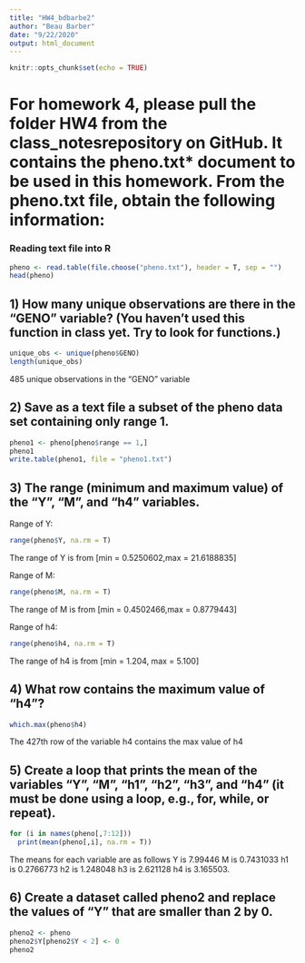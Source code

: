 ```yaml
---
title: "HW4_bdbarbe2"
author: "Beau Barber"
date: "9/22/2020"
output: html_document
---
```


```r
knitr::opts_chunk$set(echo = TRUE)
```


# For homework 4, please pull the folder HW4 from the class_notesrepository on GitHub. It contains the pheno.txt* document to be used in this homework. From the pheno.txt file, obtain the following information:

### Reading text file into R
```r
pheno <- read.table(file.choose("pheno.txt"), header = T, sep = "")
head(pheno)
```



## 1) How many unique observations are there in the “GENO” variable? (You haven’t used this function in class yet. Try to look for functions.)

```r
unique_obs <- unique(pheno$GENO)
length(unique_obs)
```
485 unique observations in the "GENO" variable



## 2) Save as a text file a subset of the pheno data set containing only range 1.
```r
pheno1 <- pheno[pheno$range == 1,]
pheno1
write.table(pheno1, file = "pheno1.txt")
```


## 3) The range (minimum and maximum value) of the “Y”, “M”, and “h4” variables.

Range of Y:
```r
range(pheno$Y, na.rm = T)
```
The range of Y is from [min = 0.5250602,max = 21.6188835]

Range of M:
```r
range(pheno$M, na.rm = T)
```
The range of M is from [min = 0.4502466,max = 0.8779443]

Range of h4:
```r
range(pheno$h4, na.rm = T)
```
The range of h4 is from [min = 1.204, max = 5.100]



## 4) What row contains the maximum value of “h4”?
```r
which.max(pheno$h4)
```
The 427th row of the variable h4 contains the max value of h4


## 5) Create a loop that prints the mean of the variables “Y”, “M”, “h1”, “h2”, “h3”, and “h4” (it must be done using a loop, e.g., for, while, or repeat).
```r
for (i in names(pheno[,7:12]))
  print(mean(pheno[,i], na.rm = T))
```
The means for each variable are as follows
Y is 7.99446
M is 0.7431033
h1 is 0.2766773
h2 is 1.248048
h3 is 2.621128
h4 is 3.165503.


## 6) Create a dataset called pheno2 and replace the values of “Y” that are smaller than 2 by 0.
```r
pheno2 <- pheno
pheno2$Y[pheno2$Y < 2] <- 0
pheno2
```